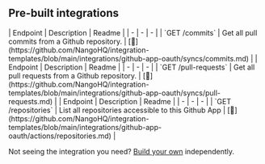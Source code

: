 
## Pre-built integrations

<AccordionGroup>


<Accordion title="Commits">
| Endpoint | Description | Readme |
| - | - | - |
| `GET /commits` | Get all pull commits from a Github repository. | [🔗](https://github.com/NangoHQ/integration-templates/blob/main/integrations/github-app-oauth/syncs/commits.md) |
</Accordion>


<Accordion title="Pull Requests">
| Endpoint | Description | Readme |
| - | - | - |
| `GET /pull-requests` | Get all pull requests from a Github repository. | [🔗](https://github.com/NangoHQ/integration-templates/blob/main/integrations/github-app-oauth/syncs/pull-requests.md) |
</Accordion>


<Accordion title="Repositories">
| Endpoint | Description | Readme |
| - | - | - |
| `GET /repositories` | List all repositories accessible to this Github App | [🔗](https://github.com/NangoHQ/integration-templates/blob/main/integrations/github-app-oauth/actions/repositories.md) |
</Accordion>

</AccordionGroup>

<Tip>Not seeing the integration you need? [Build your own](https://docs.nango.dev/guides/custom-integrations/overview) independently.</Tip>
